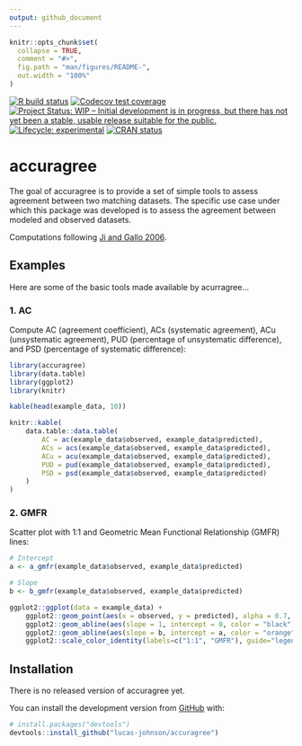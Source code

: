```yaml
---
output: github_document
---
```


<!-- README.md is generated from README.Rmd. Please edit that file -->

```r
knitr::opts_chunk$set(
  collapse = TRUE,
  comment = "#>",
  fig.path = "man/figures/README-",
  out.width = "100%"
)
```

<!-- badges: start -->
[![R build status](https://github.com/lucas-johnson/acurragree/workflows/R-CMD-check/badge.svg)](https://github.com/lucas-johnson/acurragree/actions)
[![Codecov test coverage](https://codecov.io/gh/lucas-johnson/acurragree/branch/master/graph/badge.svg)](https://codecov.io/gh/lucas-johnson/acurragree?branch=master)
[![Project Status: WIP – Initial development is in progress, but there has not yet been a stable, usable release suitable for the public.](https://www.repostatus.org/badges/latest/wip.svg)](https://www.repostatus.org/#wip)
[![Lifecycle: experimental](https://img.shields.io/badge/lifecycle-experimental-orange.svg)](https://www.tidyverse.org/lifecycle/#experimental)
[![CRAN status](https://www.r-pkg.org/badges/version/accuragree)](https://CRAN.R-project.org/package=accuragree)

<!-- badges: end -->

# accuragree

The goal of accuragree is to provide a set of simple tools to assess agreement 
between two matching datasets. The specific use case under which this package was 
developed is to assess the agreement between modeled and observed datasets.

Computations following [Ji and Gallo 2006](https://www.ingentaconnect.com/content/asprs/pers/2006/00000072/00000007/art00006).


## Examples
Here are some of the basic tools made available by acurragree... 


### 1. AC 
Compute AC (agreement coefficient), ACs (systematic agreement), ACu 
(unsystematic agreement), PUD (percentage of unsystematic difference), and PSD 
(percentage of systematic difference):

```r
library(accuragree)
library(data.table)
library(ggplot2)
library(knitr)

kable(head(example_data, 10))

knitr::kable(
    data.table::data.table(
        AC = ac(example_data$observed, example_data$predicted),
        ACs = acs(example_data$observed, example_data$predicted),
        ACu = acu(example_data$observed, example_data$predicted),
        PUD = pud(example_data$observed, example_data$predicted),
        PSD = psd(example_data$observed, example_data$predicted)
    )
)
```


### 2. GMFR 
Scatter plot with 1:1 and Geometric Mean Functional Relationship (GMFR) lines:

```r

# Intercept
a <- a_gmfr(example_data$observed, example_data$predicted)

# Slope
b <- b_gmfr(example_data$observed, example_data$predicted)

ggplot2::ggplot(data = example_data) + 
    ggplot2::geom_point(aes(x = observed, y = predicted), alpha = 0.7, color = "black") + 
    ggplot2::geom_abline(aes(slope = 1, intercept = 0, color = "black")) + 
    ggplot2::geom_abline(aes(slope = b, intercept = a, color = "orange")) + 
    ggplot2::scale_color_identity(labels=c("1:1", "GMFR"), guide="legend", name = "")
```

## Installation

<!-- You can install the released version of accuragree from [CRAN](https://CRAN.R-project.org) with: -->
There is no released version of accuragree yet. 

<!-- ``` r -->
<!-- install.packages("accuragree") -->
<!-- ``` -->

You can install the development version from [GitHub](https://github.com/) with:

``` r
# install.packages("devtools")
devtools::install_github("lucas-johnson/accuragree")
```
